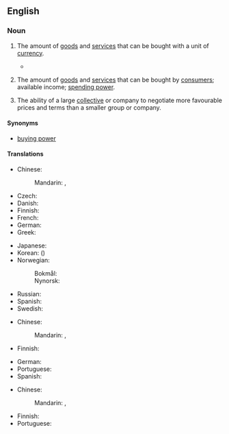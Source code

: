 ==English==
{{wikipedia}}

===Noun===
{{en-noun|-}}

# {{lb|en|economics}} The amount of [[goods]] and [[service]]s that can be bought with a unit of [[currency]].
#* {{quote-magazine|title=Towards the end of poverty
|date=2013-06-01|volume=407|issue=8838|page=11|magazine={{w|The Economist}}
|url=http://www.economist.com/news/leaders/21578665-nearly-1-billion-people-have-been-taken-out-extreme-poverty-20-years-world-should-aim
|passage=But poverty’s scourge is fiercest below $1.25 (the average of the 15 poorest countries’ own poverty lines, measured in 2005 dollars and adjusted for differences in '''purchasing power'''): people below that level live lives that are poor, nasty, brutish and short.}}
#: {{ux|en|The exchange rates do not always reflect true differences in the '''purchasing power''' of currencies.}}
# {{lb|en|economics}} The amount of [[goods]] and [[service]]s that can be bought by [[consumer|consumers]]; available income; [[spending power]].
#: {{ux|en|High interest rates are affecting the '''purchasing power''' of homeowners.}}
# {{lb|en|business}} The ability of a large [[collective]] or company to negotiate more favourable prices and terms than a smaller group or company.
#: {{ux|en|Large supermarkets usually have better '''purchasing power''' than small, local shops.}}

====Synonyms====
* [[buying power]]

====Translations====
{{trans-top|amount of goods and services that can be purchased with a unit of currency}}
* Chinese:
*: Mandarin: {{t+|cmn|購買力|sc=Hani}}, {{t+|cmn|购买力|tr=gòumǎilì|sc=Hani}}
* Czech: {{t+|cs|kupní síla|f}}
* Danish: {{t|da|købekraft|c}}
* Finnish: {{t+|fi|ostovoima}}
* French: {{t+|fr|pouvoir d'achat|m}}
* German: {{t+|de|Kaufkraft|f}}
* Greek: {{t+|el|αγοραστική δύναμη|f}}
{{trans-mid}}
* Japanese: {{t|ja|購買力|tr=こうばいりょく, kōbai-ryoku}}
* Korean: {{t+|ko|구매력|tr=gumae-ryeok}} ({{t+|ko|購買力|sc=Hani}})
* Norwegian:
*: Bokmål: {{t|nb|kjøpekraft|m|f}}
*: Nynorsk: {{t|nn|kjøpekraft|f}}
* Russian: {{t|ru|покупа́тельная спосо́бность|f}}
* Spanish: {{t-needed|es}}
* Swedish: {{t+|sv|köpkraft|c}}
{{trans-bottom}}

{{trans-top|income available to households}}
* Chinese:
*: Mandarin: {{t+|cmn|購買力|sc=Hani}}, {{t+|cmn|购买力|tr=gòumǎilì|sc=Hani}}
* Finnish: {{t+|fi|ostovoima}}
{{trans-mid}}
* German: {{t+|de|Kaufkraft|f}}
* Portuguese: {{t|pt|poder aquisitivo|m}}
* Spanish: {{t-needed|es}}
{{trans-bottom}}

{{trans-top|ability of company}}
* Chinese:
*: Mandarin: {{t+|cmn|購買力|sc=Hani}}, {{t+|cmn|购买力|tr=gòumǎilì|sc=Hani}}
{{trans-mid}}
* Finnish: {{t|fi|hankintavoima}}
* Portuguese: {{t-needed|pt}}
{{trans-bottom}}